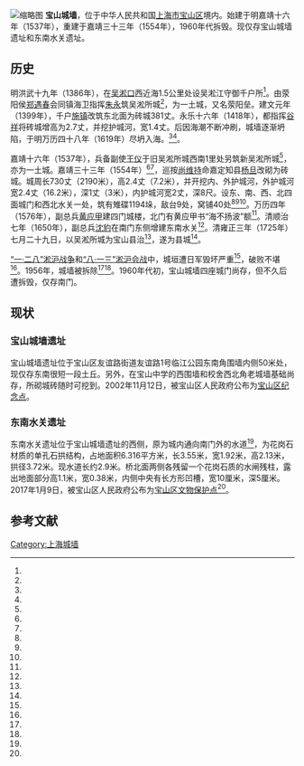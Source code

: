 {{文物保护单位
| 级别 = 区级
| 省区市 = 宝山区
| 名称 = 宝山城墙遗址
| 图片 = [[File:Baoshanchengqiang_Yizhi.jpg|200px]]
| 编号 = 
| 分类 = 
| 时代 = [[明代|明代]]
| 所在 = [[宝山区_(上海市)|宝山区]][[友谊路街道|友谊路街道]]
| 登录 = 2002年11月12日
}}
[[File:Dongnan_Shuiguan_Yizhi.jpg|缩略图]]
'''宝山城墙'''，位于中华人民共和国[[上海市|上海市]][[宝山区_(上海市)|宝山区]]境内。始建于明嘉靖十六年（1537年），重建于嘉靖三十三年（1554年），1960年代拆毁。现仅存宝山城墙遗址和东南水关遗址。

== 历史 ==
明洪武十九年（1386年），在[[吴淞口|吴淞口]]西近海1.5公里处设吴淞江守御千户所<ref name="宝山县志"/>。由荥阳侯[[郑遇春|郑遇春]]会同镇海卫指挥[[朱永|朱永]]筑吴淞所城<ref name="上海军事志"/>，为一土城，又名荥阳垒。建文元年（1399年），千户[[施镇|施镇]]改筑东北面为砖城381丈。永乐十六年（1418年），都指挥[[谷祥|谷祥]]将砖城增高为2.7丈，并挖护城河，宽1.4丈。后因海潮不断冲刷，城墙逐渐坍陷，于明万历四十八年（1619年）尽坍入海。<ref name="宝山县志"/><ref name="上海军事志"/>。

嘉靖十六年（1537年），兵备副使[[王儀_(嘉靖進士)|王仪]]于旧吴淞所城西南1里处另筑新吴淞所城<ref name="上海军事志"/>，亦为一土城。嘉靖三十三年（1554年）<ref name="上海军事志"/><ref name="吴淞区志"/>，巡按[[尚维持|尚维持]]命嘉定知县[[楊旦_(嘉靖進士)|杨旦]]改砌为砖城。城周长730丈（2190米），高2.4丈（7.2米），并开挖内、外护城河，外护城河宽2.4丈（16.2米），深1丈（3米），内护城河宽2丈，深8尺。设东、南、西、北四面城门和西北水关一处，筑有雉碟1194垛，敌台9处，窝铺40处<ref name="宝山县志"/><ref name="上海军事志"/><ref name="吴淞区志"/>。万历四年（1576年），副总兵[[黄应甲|黄应甲]]建四门城楼，北门有黄应甲书“海不扬波”额<ref name="上海军事志"/>。清顺治七年（1650年），副总兵[[沈豹|沈豹]]在南门东侧增建东南水关<ref name="吴淞区志"/>。清雍正三年（1725年）七月二十九日，以吴淞所城为宝山县治<ref name="建县"/>，遂为县城<ref name="宝山县志"/>。

[[一·二八事變|“一·二八”淞沪战争]]和[[淞沪会战|“八·一三”淞沪会战]]中，城垣遭日军毁坏严重<ref name="吴淞区志"/>，破败不堪<ref name="上海军事志"/>。1956年，城墙被拆除<ref name="吴淞区志"/><ref name="上海军事志"/>。1960年代初，宝山城墙四座城门尚存，但不久后遭拆毁，仅存南门。

==现状==
===宝山城墙遗址===
宝山城墙遗址位于宝山区友谊路街道友谊路1号临江公园东南角围墙内侧50米处，现仅存东南很短一段土丘。另外，在宝山中学的西围墙和校舍西北角老城墙基础尚存，所砌城砖随时可挖到。2002年11月12日，被宝山区人民政府公布为[[宝山区文物保护单位|宝山区纪念点]]。

===东南水关遗址===
东南水关遗址位于宝山城墙遗址的西侧，原为城内通向南门外的水道<ref name="吴淞区志"></ref>，为花岗石材质的单孔石拱结构，占地面积6.316平方米，长3.55米，宽1.92米，高2.13米，拱径3.72米。现水道长约2.9米。桥北面两侧各残留一个花岗石质的水闸残柱，露出地面部分高1.1米，宽0.38米，内侧中央有长方形凹槽，宽10厘米，深5厘米。2017年1月9日，被宝山区人民政府公布为[[宝山区文物保护单位|宝山区文物保护点]]<ref name="公布文保"/>。

==参考文献==
{{reflist|2|refs=
<ref name="吴淞区志">{{cite news |language = zh-cn |url = http://www.shtong.gov.cn/newsite/node2/node4/node2249/node2685/node3674/node3715/node61065/userobject1ai1301.html |title = 吴淞区志·第二十篇 文化·四、古迹文物及雕塑·文物 |publisher = 上海市地方志办公室 |date = 2006-12-05 |accessdate = 2015-02-09 |archive-date = 2020-09-19 |archive-url = https://web.archive.org/web/20200919072730/http://shtong.gov.cn/newsite/node2/node4/node2249/node2685/node3674/node3715/node61065/userobject1ai1301.html |dead-url = no }}</ref>
<ref name="公布文保">{{cite news |language = zh-cn |url = http://bsq.sh.gov.cn/xxgk_website/html/bsxxgk/bsxxgk_zfjg_qwgysj_gkml/2017-02-09/Detail_292632.htm |title = 关于公布宝山区文物保护点的公告 |publisher = 上海·宝山 |date = 2017-02-09 |accessdate = 2017-02-09 |archive-date = 2017-03-12 |archive-url = https://web.archive.org/web/20170312042907/http://bsq.sh.gov.cn/xxgk_website/html/bsxxgk/bsxxgk_zfjg_qwgysj_gkml/2017-02-09/Detail_292632.htm |dead-url = no }}</ref>
<ref name="建县">{{cite news |language = zh-cn |url = http://www.shtong.gov.cn/newsite/node2/node4/node2250/node2673/node13614/node13761/node13767/userobject1ai3616.html |title = 宝山县志·卷一 建置志·第一章 建置沿革·第二节 建县 |publisher = 上海市地方志办公室 |date = 2006-02-09 |accessdate = 2017-02-09 |archive-date = 2016-03-26 |archive-url = https://web.archive.org/web/20160326212345/http://www.shtong.gov.cn/Newsite/node2/node4/node2250/node2673/node13614/node13761/node13767/userobject1ai3616.html |dead-url = no }}</ref>
<ref name="宝山县志">{{cite news |language = zh-cn |url = http://www.shtong.gov.cn/newsite/node2/node4/node2250/node2673/node13702/node15061/node61282/userobject1ai4815.html |title = 宝山县志·卷二十三 军事志·第五章 军事设施·第一节 城堡 |publisher = 上海市地方志办公室 |date = 2006-02-09 |accessdate = 2017-02-09 |archive-date = 2016-03-26 |archive-url = https://web.archive.org/web/20160326214711/http://www.shtong.gov.cn/Newsite/node2/node4/node2250/node2673/node13702/node15061/node61282/userobject1ai4815.html |dead-url = no }}</ref>
<ref name="上海军事志">{{cite news |language = zh-cn |url = http://www.shtong.gov.cn/newsite/node2/node2245/node75342/node75349/node75445/node75462/userobject1ai92126.html |title = 上海军事志·第三编 军事设施·第一章 城堡、烽火墩台·第三节 宝山县城堡、烽火墩台 |publisher = 上海市地方志办公室 |date = 2006-02-09 |accessdate = 2017-02-09 |archive-date = 2017-03-12 |archive-url = https://web.archive.org/web/20170312044458/http://www.shtong.gov.cn/newsite/node2/node2245/node75342/node75349/node75445/node75462/userobject1ai92126.html |dead-url = no }}</ref>

}}

{{上海市境内的古城墙}}

[[Category:上海城墙|Category:上海城墙]]
